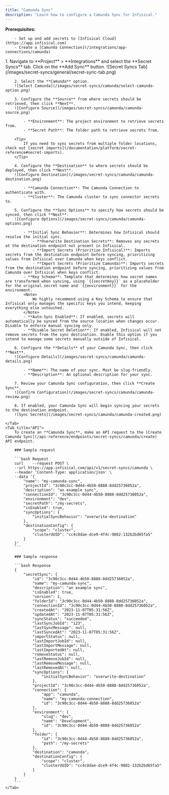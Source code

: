 ```yaml
---
title: "Camunda Sync"
description: "Learn how to configure a Camunda Sync for Infisical."
---
```


**Prerequisites:**

        - Set up and add secrets to [Infisical Cloud](https://app.infisical.com)
        - Create a [Camunda Connection](/integrations/app-connections/camunda)

<Tabs>
    <Tab title="Infisical UI">
        1. Navigate to **Project** > **Integrations** and select the **Secret Syncs** tab. Click on the **Add Sync** button.
        ![Secret Syncs Tab](/images/secret-syncs/general/secret-sync-tab.png)

        2. Select the **Camunda** option.
        ![Select Camunda](/images/secret-syncs/camunda/select-camunda-option.png)

        3. Configure the **Source** from where secrets should be retrieved, then click **Next**.
        ![Configure Source](/images/secret-syncs/camunda/camunda-source.png)

            - **Environment**: The project environment to retrieve secrets from.
            - **Secret Path**: The folder path to retrieve secrets from.

        <Tip>
            If you need to sync secrets from multiple folder locations, check out [secret imports](/documentation/platform/secret-reference#secret-imports).
        </Tip>

        4. Configure the **Destination** to where secrets should be deployed, then click **Next**.
        ![Configure Destination](/images/secret-syncs/camunda/camunda-destination.png)

            - **Camunda Connection**: The Camunda Connection to authenticate with.
            - **Cluster**: The Camunda cluster to sync connector secrets to.

        5. Configure the **Sync Options** to specify how secrets should be synced, then click **Next**.
        ![Configure Options](/images/secret-syncs/camunda/camunda-options.png)

            - **Initial Sync Behavior**: Determines how Infisical should resolve the initial sync.
                - **Overwrite Destination Secrets**: Removes any secrets at the destination endpoint not present in Infisical.
                - **Import Secrets (Prioritize Infisical)**: Imports secrets from the destination endpoint before syncing, prioritizing values from Infisical over Camunda when keys conflict.
                - **Import Secrets (Prioritize Camunda)**: Imports secrets from the destination endpoint before syncing, prioritizing values from Camunda over Infisical when keys conflict.
            - **Key Schema**: Template that determines how secret names are transformed when syncing, using `{{secretKey}}` as a placeholder for the original secret name and `{{environment}}` for the environment.
            <Note>
                We highly recommend using a Key Schema to ensure that Infisical only manages the specific keys you intend, keeping everything else untouched.
            </Note>
            - **Auto-Sync Enabled**: If enabled, secrets will automatically be synced from the source location when changes occur. Disable to enforce manual syncing only.
            - **Disable Secret Deletion**: If enabled, Infisical will not remove secrets from the sync destination. Enable this option if you intend to manage some secrets manually outside of Infisical.

        6. Configure the **Details** of your Camunda Sync, then click **Next**.
        ![Configure Details](/images/secret-syncs/camunda/camunda-details.png)

            - **Name**: The name of your sync. Must be slug-friendly.
            - **Description**: An optional description for your sync.

        7. Review your Camunda Sync configuration, then click **Create Sync**.
        ![Confirm Configuration](/images/secret-syncs/camunda/camunda-review.png)

        8. If enabled, your Camunda Sync will begin syncing your secrets to the destination endpoint.
        ![Sync Secrets](/images/secret-syncs/camunda/camunda-created.png)

    </Tab>
    <Tab title="API">
        To create an **Camunda Sync**, make an API request to the [Create Camunda Sync](/api-reference/endpoints/secret-syncs/camunda/create) API endpoint.

        ### Sample request

        ```bash Request
        curl    --request POST \
        --url https://app.infisical.com/api/v1/secret-syncs/camunda \
        --header 'Content-Type: application/json' \
        --data '{
            "name": "my-camunda-sync",
            "projectId": "3c90c3cc-0d44-4b50-8888-8dd25736052a",
            "description": "an example sync",
            "connectionId": "3c90c3cc-0d44-4b50-8888-8dd25736052a",
            "environment": "dev",
            "secretPath": "/my-secrets",
            "isEnabled": true,
            "syncOptions": {
                "initialSyncBehavior": "overwrite-destination"
            },
            "destinationConfig": {
                "scope": "cluster",
                "clusterUUID": "cc4c8dae-dce9-4f4c-9882-132b2bd65fa5"
            }
        }'
        ```

        ### Sample response

        ```bash Response
        {
            "secretSync": {
                "id": "3c90c3cc-0d44-4b50-8888-8dd25736052a",
                "name": "my-camunda-sync",
                "description": "an example sync",
                "isEnabled": true,
                "version": 1,
                "folderId": "3c90c3cc-0d44-4b50-8888-8dd25736052a",
                "connectionId": "3c90c3cc-0d44-4b50-8888-8dd25736052a",
                "createdAt": "2023-11-07T05:31:56Z",
                "updatedAt": "2023-11-07T05:31:56Z",
                "syncStatus": "succeeded",
                "lastSyncJobId": "123",
                "lastSyncMessage": null,
                "lastSyncedAt": "2023-11-07T05:31:56Z",
                "importStatus": null,
                "lastImportJobId": null,
                "lastImportMessage": null,
                "lastImportedAt": null,
                "removeStatus": null,
                "lastRemoveJobId": null,
                "lastRemoveMessage": null,
                "lastRemovedAt": null,
                "syncOptions": {
                    "initialSyncBehavior": "overwrite-destination"
                },
                "projectId": "3c90c3cc-0d44-4b50-8888-8dd25736052a",
                "connection": {
                    "app": "camunda",
                    "name": "my-camunda-connection",
                    "id": "3c90c3cc-0d44-4b50-8888-8dd25736052a"
                },
                "environment": {
                    "slug": "dev",
                    "name": "Development",
                    "id": "3c90c3cc-0d44-4b50-8888-8dd25736052a"
                },
                "folder": {
                    "id": "3c90c3cc-0d44-4b50-8888-8dd25736052a",
                    "path": "/my-secrets"
                },
                "destination": "camunda",
                "destinationConfig": {
                    "scope": "cluster",
                    "clusterUUID": "cc4c8dae-dce9-4f4c-9882-132b2bd65fa5"
                }
            }
        }
        ```
    </Tab>

</Tabs>
